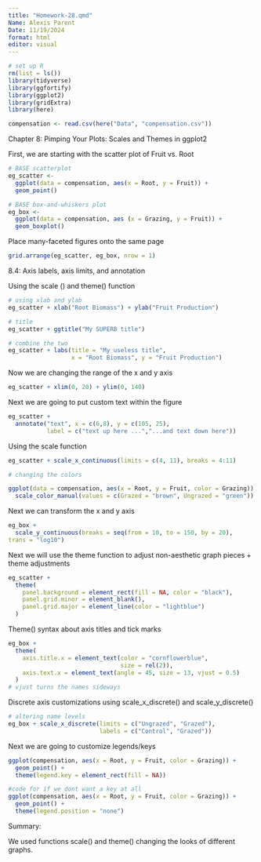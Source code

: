 ```yaml
---
title: "Homework-28.qmd"
Name: Alexis Parent 
Date: 11/19/2024
format: html
editor: visual
---
```


```r
# set up R 
rm(list = ls())
library(tidyverse)
library(ggfortify) 
library(ggplot2)
library(gridExtra)
library(here)
```

```r
compensation <- read.csv(here("Data", "compensation.csv"))
```

Chapter 8: Pimping Your Plots: Scales and Themes in ggplot2

First, we are starting with the scatter plot of Fruit vs. Root

```r
# BASE scatterplot
eg_scatter <- 
  ggplot(data = compensation, aes(x = Root, y = Fruit)) +
  geom_point()

# BASE box-and-whiskers plot
eg_box <- 
  ggplot(data = compensation, aes (x = Grazing, y = Fruit)) + 
  geom_boxplot()
```

Place many-faceted figures onto the same page

```r
grid.arrange(eg_scatter, eg_box, nrow = 1)
```

8.4: Axis labels, axis limits, and annotation

Using the scale () and theme() function

```r
# using xlab and ylab
eg_scatter + xlab("Root Biomass") + ylab("Fruit Production")

# title 
eg_scatter + ggtitle("My SUPERB title")

# combine the two
eg_scatter + labs(title = "My useless title", 
                  x = "Root Biomass", y = "Fruit Production")
```

Now we are changing the range of the x and y axis

```r
eg_scatter + xlim(0, 20) + ylim(0, 140)
```

Next we are going to put custom text within the figure

```r
eg_scatter + 
  annotate("text", x = c(6,8), y = c(105, 25), 
           label = c("text up here ...","...and text down here"))
```

Using the scale function

```r
eg_scatter + scale_x_continuous(limits = c(4, 11), breaks = 4:11)

# changing the colors 

ggplot(data = compensation, aes(x = Root, y = Fruit, color = Grazing)) + geom_point() + 
  scale_color_manual(values = c(Grazed = "brown", Ungrazed = "green"))
```

Next we can transform the x and y axis

```r
eg_box + 
  scale_y_continuous(breaks = seq(from = 10, to = 150, by = 20), 
trans = "log10")
```

Next we will use the theme function to adjust non-aesthetic graph pieces + theme adjustments

```r
eg_scatter + 
  theme(
    panel.background = element_rect(fill = NA, color = "black"), 
    panel.grid.minor = element_blank(), 
    panel.grid.major = element_line(color = "lightblue")
  )
```

Theme() syntax about axis titles and tick marks

```r
eg_box + 
  theme(
    axis.title.x = element_text(color = "cornflowerblue",
                                size = rel(2)), 
    axis.text.x = element_text(angle = 45, size = 13, vjust = 0.5)
  )
# vjust turns the names sideways 
```

Discrete axis customizations using scale_x_discrete() and scale_y_discrete()

```r
# altering name levels 
eg_box + scale_x_discrete(limits = c("Ungrazed", "Grazed"), 
                          labels = c("Control", "Grazed"))
```

Next we are going to customize legends/keys

```r
ggplot(compensation, aes(x = Root, y = Fruit, color = Grazing)) + 
  geom_point() + 
  theme(legend.key = element_rect(fill = NA))

#code for if we dont want a key at all 
ggplot(compensation, aes(x = Root, y = Fruit, color = Grazing)) + 
  geom_point() + 
  theme(legend.position = "none")
```

Summary:

We used functions scale() and theme() changing the looks of different graphs.

